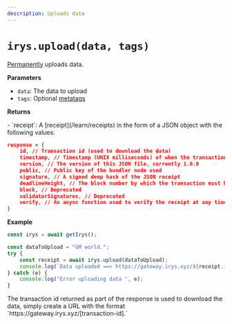 ```yaml
---
description: Uploads data
---
```



# `irys.upload(data, tags)`

[Permanently](/overview/permanent-data) uploads data.

**Parameters**

<div className="-mt-6" />

-   `data`: The data to upload
-   `tags`: Optional [metatags](/developer-docs/tags)

**Returns**

<div className="-mt-6" />- `receipt`: A [receipt](/learn/receipts) in the form of a JSON object with the following values:

```json
response = {
	id, // Transaction id (used to download the data)
	timestamp, // Timestamp (UNIX milliseconds) of when the transaction was created and verified
	version, // The version of this JSON file, currently 1.0.0
	public, // Public key of the bundler node used
	signature, // A signed deep hash of the JSON receipt
	deadlineHeight, // The block number by which the transaction must be finalized on Arweave
	block, // Deprecated
	validatorSignatures, // Deprecated
	verify, // An async function used to verify the receipt at any time
}
```
**Example**
```js
const irys = await getIrys();

const dataToUpload = "GM world.";
try {
	const receipt = await irys.upload(dataToUpload);
	console.log(`Data uploaded ==> https://gateway.irys.xyz/${receipt.id}`);
} catch (e) {
	console.log("Error uploading data ", e);
}
```

<Callout type="info" emoji="ℹ️">
	The transaction id returned as part of the response is used to download the data, simply create a URL with the
	format `https://gateway.irys.xyz/[transaction-id].`
</Callout>
